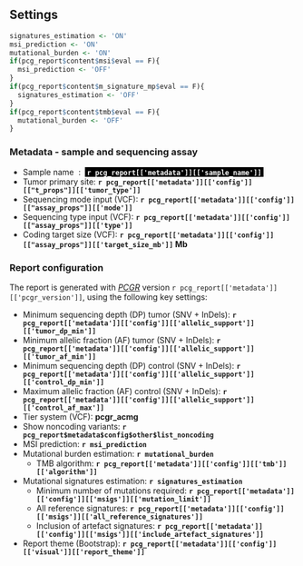 ## Settings

```r
signatures_estimation <- 'ON'
msi_prediction <- 'ON'
mutational_burden <- 'ON'
if(pcg_report$content$msi$eval == F){
  msi_prediction <- 'OFF'
}
if(pcg_report$content$m_signature_mp$eval == F){
  signatures_estimation <- 'OFF'
}
if(pcg_report$content$tmb$eval == F){
  mutational_burden <- 'OFF'
}
```

### Metadata - sample and sequencing assay

* Sample name &nbsp;:&nbsp; <span style="background-color:#000000; color:white"><b>&nbsp;`r pcg_report[['metadata']][['sample_name']]`&nbsp;</b></span>
* Tumor primary site:  __`r pcg_report[['metadata']][['config']][["t_props"]][['tumor_type']]`__
* Sequencing mode input (VCF): __`r pcg_report[['metadata']][['config']][["assay_props"]][['mode']]`__
* Sequencing type input (VCF): __`r pcg_report[['metadata']][['config']][["assay_props"]][['type']]`__
* Coding target size (VCF): __`r pcg_report[['metadata']][['config']][["assay_props"]][['target_size_mb']]` Mb__

### Report configuration

The report is generated with _[PCGR](https://github.com/sigven/pcgr)_ version `r pcg_report[['metadata']][['pcgr_version']]`, using the following key settings:

* Minimum sequencing depth (DP) tumor (SNV + InDels): __`r pcg_report[['metadata']][['config']][['allelic_support']][['tumor_dp_min']]`__
* Minimum allelic fraction (AF) tumor (SNV + InDels): __`r pcg_report[['metadata']][['config']][['allelic_support']][['tumor_af_min']]`__
* Minimum sequencing depth (DP) control (SNV + InDels): __`r pcg_report[['metadata']][['config']][['allelic_support']][['control_dp_min']]`__
* Maximum allelic fraction (AF) control (SNV + InDels): __`r pcg_report[['metadata']][['config']][['allelic_support']][['control_af_max']]`__
* Tier system (VCF): __pcgr_acmg__
* Show noncoding variants: __`r pcg_report$metadata$config$other$list_noncoding`__
* MSI prediction: __`r msi_prediction`__
* Mutational burden estimation: __`r mutational_burden`__
  * TMB algorithm: <b> __`r pcg_report[['metadata']][['config']][['tmb']][['algorithm']]`__ </b>
* Mutational signatures estimation: __`r signatures_estimation`__
  * Minimum number of mutations required: __`r pcg_report[['metadata']][['config']][['msigs']][['mutation_limit']]`__
  * All reference signatures: <b> __`r pcg_report[['metadata']][['config']][['msigs']][['all_reference_signatures']]`__ </b>
  * Inclusion of artefact signatures: <b> __`r pcg_report[['metadata']][['config']][['msigs']][['include_artefact_signatures']]`__ </b>
* Report theme (Bootstrap): __`r pcg_report[['metadata']][['config']][['visual']][['report_theme']]`__


